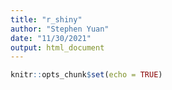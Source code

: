 ```yaml
---
title: "r_shiny"
author: "Stephen Yuan"
date: "11/30/2021"
output: html_document
---
```


```r
knitr::opts_chunk$set(echo = TRUE)
```

